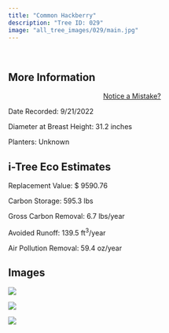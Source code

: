 ```yaml
---
title: "Common Hackberry"
description: "Tree ID: 029"
image: "all_tree_images/029/main.jpg"
---
```


<br>

## **More Information**
::: column-margin
<center><a class="button" href="https://forms.gle/W6f5nwYxrM33hF4f7">Notice a Mistake?</a></center>
:::


Date Recorded:  9/21/2022

Diameter at Breast Height:  31.2  inches

Planters:  Unknown

## **i-Tree Eco Estimates**


 Replacement Value: $ 9590.76

 Carbon Storage:  595.3  lbs

 Gross Carbon Removal:  6.7  lbs/year

 Avoided Runoff:  139.5  ft<sup>3</sup>/year

 Air Pollution Removal:  59.4  oz/year

## **Images**


 ![](all_tree_images/029/IMG_6410.jpg)

 ![](all_tree_images/029/IMG_6411.jpg)

 ![](all_tree_images/029/main.jpg)
